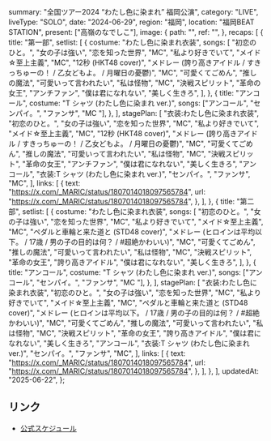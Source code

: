   summary: "全国ツアー2024 “わたし色に染まれ” 福岡公演",
  category: "LIVE",
  liveType: "SOLO",
  date: "2024-06-29",
  region: "福岡",
  location: "福岡BEAT STATION",
  present: ["高嶺のなでしこ"],
  image: {
    path: "",
    ref: "",
  },
  recaps: [
    {
      title: "第一部",
      setlist: [
        {
          costume: "わたし色に染まれ衣装",
          songs: [
            "初恋のひと。",
            "女の子は強い",
            "恋を知った世界",
            "MC",
            "私より好きでいて",
            "メイド☆至上主義",
            "MC",
            "12秒 (HKT48 cover)",
            "メドレー (誇り高きアイドル / すきっちゅーの！ / 乙女どもよ。 / 月曜日の憂鬱)",
            "MC",
            "可愛くてごめん",
            "推しの魔法",
            "可愛いって言われたい",
            "私は怪物",
            "MC",
            "決戦スピリット",
            "革命の女王",
            "アンチファン",
            "僕は君になれない",
            "美しく生きろ",
          ],
        },
        {
          title: "アンコール",
          costume: "T シャツ (わたし色に染まれ ver.)",
          songs: ["アンコール", "センパイ。", "ファンサ", "MC  "],
        },
      ],
      stagePlan: [
        "衣装:わたし色に染まれ衣装",
        "初恋のひと。",
        "女の子は強い",
        "恋を知った世界",
        "MC",
        "私より好きでいて",
        "メイド☆至上主義",
        "MC",
        "12秒 (HKT48 cover)",
        "メドレー (誇り高きアイドル / すきっちゅーの！ / 乙女どもよ。 / 月曜日の憂鬱)",
        "MC",
        "可愛くてごめん",
        "推しの魔法",
        "可愛いって言われたい",
        "私は怪物",
        "MC",
        "決戦スピリット",
        "革命の女王",
        "アンチファン",
        "僕は君になれない",
        "美しく生きろ",
        "アンコール",
        "衣装:T シャツ (わたし色に染まれ ver.)",
        "センパイ。",
        "ファンサ",
        "MC",
      ],
      links: [
        {
          text: "https://x.com/_MARIC/status/1807014018097565784",
          url: "https://x.com/_MARIC/status/1807014018097565784",
        },
      ],
    },
    {
      title: "第二部",
      setlist: [
        {
          costume: "わたし色に染まれ衣装",
          songs: [
            "初恋のひと。",
            "女の子は強い",
            "恋を知った世界",
            "MC",
            "私より好きでいて",
            "メイド☆至上主義",
            "MC",
            "ペダルと車輪と来た道と (STD48 cover)",
            "メドレー (ヒロインは平均以下。 / 17歳 / 男の子の目的は何？ / #超絶かわいい)",
            "MC",
            "可愛くてごめん",
            "推しの魔法",
            "可愛いって言われたい",
            "私は怪物",
            "MC",
            "決戦スピリット",
            "革命の女王",
            "誇り高きアイドル",
            "僕は君になれない",
            "美しく生きろ",
          ],
        },
        {
          title: "アンコール",
          costume: "T シャツ (わたし色に染まれ ver.)",
          songs: ["アンコール", "センパイ。", "ファンサ", "MC  "],
        },
      ],
      stagePlan: [
        "衣装:わたし色に染まれ衣装",
        "初恋のひと。",
        "女の子は強い",
        "恋を知った世界",
        "MC",
        "私より好きでいて",
        "メイド☆至上主義",
        "MC",
        "ペダルと車輪と来た道と (STD48 cover)",
        "メドレー (ヒロインは平均以下。 / 17歳 / 男の子の目的は何？ / #超絶かわいい)",
        "MC",
        "可愛くてごめん",
        "推しの魔法",
        "可愛いって言われたい",
        "私は怪物",
        "MC",
        "決戦スピリット",
        "革命の女王",
        "誇り高きアイドル",
        "僕は君になれない",
        "美しく生きろ",
        "アンコール",
        "衣装:T シャツ (わたし色に染まれ ver.)",
        "センパイ。",
        "ファンサ",
        "MC",
      ],
      links: [
        {
          text: "https://x.com/_MARIC/status/1807014018097565784",
          url: "https://x.com/_MARIC/status/1807014018097565784",
        },
      ],
    },
  ],
  updatedAt: "2025-06-22",
};

## リンク

- [公式スケジュール](https://takanenonadeshiko.jp/?p=1883)
